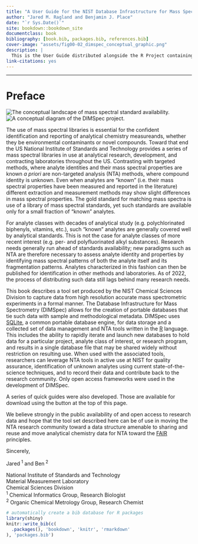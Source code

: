 ```yaml
---
title: "A User Guide for the NIST Database Infrastructure for Mass Spectrometry (DIMSpec) Tool Set"
author: "Jared M. Ragland and Benjamin J. Place"
date: "`r Sys.Date()`"
site: bookdown::bookdown_site
documentclass: book
bibliography: [book.bib, packages.bib, references.bib]
cover-image: "assets/fig00-02_dimspec_conceptual_graphic.png"
description: |
  This is the User Guide distributed alongside the R Project containing the toolset supporting the "Database Infrastructure for Mass Spectrometry (DIMSpec)" project.
link-citations: yes
---
```


------------------------------------------------------------------------

# Preface {#preface .unnumbered}

<div class="fig-right">
![](assets/fig00-01_chemical_space.png "The conceptual landscape of mass spectral standard availability."){#fig00-01}
![](assets/fig00-02_dimspec_conceptual_graphic.png "A conceptual diagram of the DIMSpec project."){#fig00-02}
</div>

The use of mass spectral libraries is essential for the confident identification and reporting of analytical chemistry measureands, whether they be environmental contaminants or novel compounds. Toward that end the US National Institute of Standards and Technology provides a series of mass spectral libraries in use at analytical research, development, and contracting laboratories throughout the US. Contrasting with targeted methods, where analyte identities and their mass spectral properties are known *a priori* are non-targeted analysis (NTA) methods, where compound identity is unknown. Even when analytes are "known" (i.e. their mass spectral properties have been measured and reported in the literature) different extraction and measurement methods may show slight differences in mass spectral properties. The gold standard for matching mass spectra is use of a library of mass spectral standards, yet such standards are available only for a small fraction of "known" analytes.

For analyte classes with decades of analytical study (e.g. polychlorinated biphenyls, vitamins, etc.), such "known" analytes are generally covered well by analytical standards. This is not the case for analyte classes of more recent interest (e.g. per- and polyfluorinated alkyl substances). Research needs generally run ahead of standards availability; new paradigms such as NTA are therefore necessary to assess analyte identity and properties by identifying mass spectral patterns of both the analyte itself and its fragmentation patterns. Analytes characterized in this fashion can then be published for identification in other methods and laboratories. As of 2022, the process of distributing such data still lags behind many research needs.

This book describes a tool set produced by the NIST Chemical Sciences Division to capture data from high resolution accurate mass spectrometric experiments in a formal manner. The Database Infrastructure for Mass Spectrometry (DIMSpec) allows for the creation of portable databases that tie such data with sample and methodological metadata. DIMSpec uses [SQLite](https://sqlite.org){target="_blank"}, a common portable database engine, for data storage and a collected set of data management and NTA tools written in the [R](https://www.r-project.org){target="_blank"} language. This includes the ability to rapidly iterate and launch new databases to hold data for a particular project, analyte class of interest, or research program, and results in a single database file that may be shared widely without restriction on resulting use. When used with the associated tools, researchers can leverage NTA tools in active use at NIST for quality assurance, identification of unknown analytes using current state-of-the-science techniques, and to record their data and contribute back to the research community. Only open access frameworks were used in the development of DIMSpec.

A series of quick guides were also developed. Those are available for download using the button at the top of this page.

We believe strongly in the public availability of and open access to research data and hope that the tool set described here can be of use in moving the NTA research community toward a data structure amenable to sharing and reuse and move analytical chemistry data for NTA toward the [FAIR](https://www.go-fair.org){target="_blank"} principles.

<div class="signature-block">
<span class="signoff">Sincerely,</span>
<p class="names">Jared<sup> 1</sup> and Ben<sup> 2</sup></p>
<p class="affiliation">
  National Institute of Standards and Technology<br/>
  Material Measurement Laboratory<br/>
  Chemical Sciences Division<br/>
  <sup>1</sup> Chemical Informatics Group, Research Biologist<br/>
  <sup>2</sup> Organic Chemical Metrology Group, Research Chemist
</p>
</div>

```r
# automatically create a bib database for R packages
library(shiny)
knitr::write_bib(c(
  .packages(), 'bookdown', 'knitr', 'rmarkdown'
), 'packages.bib')
```
